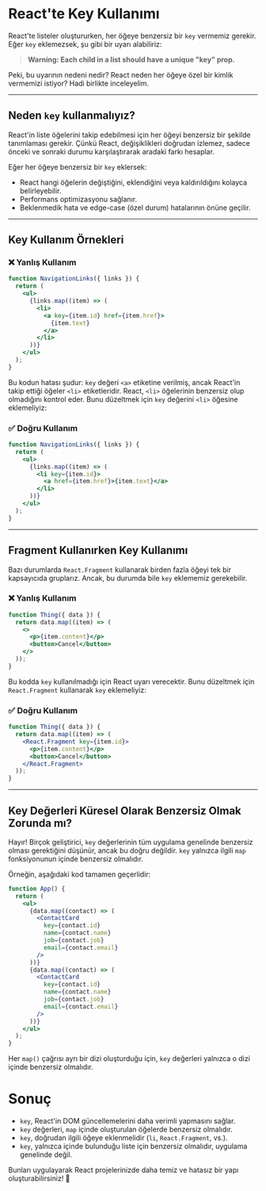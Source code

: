 # React'te Key Kullanımı

React'te listeler oluştururken, her öğeye benzersiz bir `key` vermemiz gerekir. Eğer `key` eklemezsek, şu gibi bir uyarı alabiliriz:

> **Warning: Each child in a list should have a unique "key" prop.**

Peki, bu uyarının nedeni nedir? React neden her öğeye özel bir kimlik vermemizi istiyor? Hadi birlikte inceleyelim.

---

## Neden `key` kullanmalıyız?

React'in liste öğelerini takip edebilmesi için her öğeyi benzersiz bir şekilde tanımlaması gerekir. Çünkü React, değişiklikleri doğrudan izlemez, sadece önceki ve sonraki durumu karşılaştırarak aradaki farkı hesaplar.

Eğer her öğeye benzersiz bir `key` eklersek:

- React hangi öğelerin değiştiğini, eklendiğini veya kaldırıldığını kolayca belirleyebilir.
- Performans optimizasyonu sağlanır.
- Beklenmedik hata ve edge-case (özel durum) hatalarının önüne geçilir.

---

## Key Kullanım Örnekleri

### ❌ Yanlış Kullanım

```jsx
function NavigationLinks({ links }) {
  return (
    <ul>
      {links.map((item) => (
        <li>
          <a key={item.id} href={item.href}>
            {item.text}
          </a>
        </li>
      ))}
    </ul>
  );
}
```

Bu kodun hatası şudur: `key` değeri `<a>` etiketine verilmiş, ancak React'in takip ettiği öğeler `<li>` etiketleridir. React, `<li>` öğelerinin benzersiz olup olmadığını kontrol eder. Bunu düzeltmek için `key` değerini `<li>` öğesine eklemeliyiz:

### ✅ Doğru Kullanım

```jsx
function NavigationLinks({ links }) {
  return (
    <ul>
      {links.map((item) => (
        <li key={item.id}>
          <a href={item.href}>{item.text}</a>
        </li>
      ))}
    </ul>
  );
}
```

---

## Fragment Kullanırken Key Kullanımı

Bazı durumlarda `React.Fragment` kullanarak birden fazla öğeyi tek bir kapsayıcıda gruplarız. Ancak, bu durumda bile `key` eklememiz gerekebilir.

### ❌ Yanlış Kullanım

```jsx
function Thing({ data }) {
  return data.map((item) => (
    <>
      <p>{item.content}</p>
      <button>Cancel</button>
    </>
  ));
}
```

Bu kodda `key` kullanılmadığı için React uyarı verecektir. Bunu düzeltmek için `React.Fragment` kullanarak `key` eklemeliyiz:

### ✅ Doğru Kullanım

```jsx
function Thing({ data }) {
  return data.map((item) => (
    <React.Fragment key={item.id}>
      <p>{item.content}</p>
      <button>Cancel</button>
    </React.Fragment>
  ));
}
```

---

## Key Değerleri Küresel Olarak Benzersiz Olmak Zorunda mı?

Hayır! Birçok geliştirici, `key` değerlerinin tüm uygulama genelinde benzersiz olması gerektiğini düşünür, ancak bu doğru değildir. `key` yalnızca ilgili `map` fonksiyonunun içinde benzersiz olmalıdır.

Örneğin, aşağıdaki kod tamamen geçerlidir:

```jsx
function App() {
  return (
    <ul>
      {data.map((contact) => (
        <ContactCard
          key={contact.id}
          name={contact.name}
          job={contact.job}
          email={contact.email}
        />
      ))}
      {data.map((contact) => (
        <ContactCard
          key={contact.id}
          name={contact.name}
          job={contact.job}
          email={contact.email}
        />
      ))}
    </ul>
  );
}
```

Her `map()` çağrısı ayrı bir dizi oluşturduğu için, `key` değerleri yalnızca o dizi içinde benzersiz olmalıdır.

# Sonuç

- `key`, React'in DOM güncellemelerini daha verimli yapmasını sağlar.
- `key` değerleri, `map` içinde oluşturulan öğelerde benzersiz olmalıdır.
- `key`, doğrudan ilgili öğeye eklenmelidir (`li`, `React.Fragment`, vs.).
- `key`, yalnızca içinde bulunduğu liste için benzersiz olmalıdır, uygulama genelinde değil.

Bunları uygulayarak React projelerinizde daha temiz ve hatasız bir yapı oluşturabilirsiniz! 🚀
